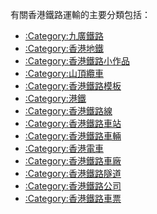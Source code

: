 有關香港鐵路運輸的主要分類包括：
* [[:Category:九廣鐵路|:Category:九廣鐵路]]
* [[:Category:香港地鐵|:Category:香港地鐵]]
* [[:Category:香港鐵路小作品|:Category:香港鐵路小作品]]
* [[:Category:山頂纜車|:Category:山頂纜車]]
* [[:Category:香港鐵路模板|:Category:香港鐵路模板]]
* [[:Category:港鐵|:Category:港鐵]]
* [[:Category:香港鐵路線|:Category:香港鐵路線]]
* [[:Category:香港鐵路車站|:Category:香港鐵路車站]]
* [[:Category:香港鐵路車輛|:Category:香港鐵路車輛]]
* [[:Category:香港電車|:Category:香港電車]]
* [[:Category:香港鐵路車廠|:Category:香港鐵路車廠]]
* [[:Category:香港鐵路隧道|:Category:香港鐵路隧道]]
* [[:Category:香港鐵路公司|:Category:香港鐵路公司]]
* [[:Category:香港鐵路車票|:Category:香港鐵路車票]]